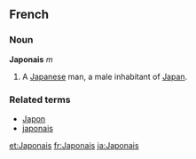 ==French==
===Noun===
'''Japonais''' ''m''

# A [[Japanese]] man, a male inhabitant of [[Japan]].

===Related terms===
*[[Japon]]
*[[japonais]]

[[et:Japonais]]
[[fr:Japonais]]
[[ja:Japonais]]